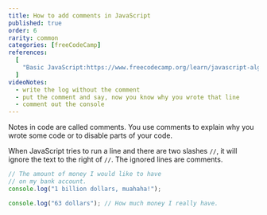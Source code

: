 ```yaml
---
title: How to add comments in JavaScript
published: true
order: 6
rarity: common
categories: [freeCodeCamp]
references:
  [
    "Basic JavaScript:https://www.freecodecamp.org/learn/javascript-algorithms-and-data-structures/basic-javascript",
  ]
videoNotes:
  - write the log without the comment
  - put the comment and say, now you know why you wrote that line
  - comment out the console
---
```


Notes in code are called comments. You use comments to explain why you wrote some code or to disable parts of your code.

When JavaScript tries to run a line and there are two slashes `//`, it will ignore the text to the right of `//`. The ignored lines are comments.

```javascript
// The amount of money I would like to have
// on my bank account.
console.log("1 billion dollars, muahaha!");

console.log("63 dollars"); // How much money I really have.
```
